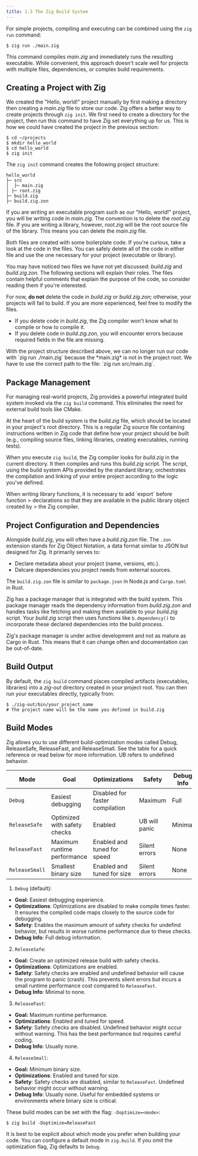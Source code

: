 ```yaml
---
title: 1.3 The Zig Build System
---
```


For simple projects, compiling and executing can be combined using the `zig run` command:

```shell
$ zig run ./main.zig
```

This command compiles _main.zig_ and immediately runs the resulting executable. While convenient, this approach doesn't scale well for projects with multiple files, dependencies, or complex build requirements.

## Creating a Project with Zig

We created the "Hello, world!" project manually by first making a directory then creating a _main.zig_ file to store our code. Zig offers a better way to create projects through `zig init`. We first need to create a directory for the project, then run this command to have Zig set everything up for us. This is how we could have created the project in the previous section:

```shell
$ cd ~/projects
$ mkdir hello_world
$ cd hello_world
$ zig init
```

The `zig init` command creates the following project structure:

```text
hello_world
├─ src
│  ├─ main.zig
│ ├─ root.zig
├─ build.zig
├─ build.zig.zon
```

If you are writing an executable program such as our "Hello, world!" project, you will be writing code in _main.zig_. The convention is to delete the _root.zig_ file. If you are writing a library, however, _root.zig_ will be the root source file of the library. This means you can delete the _main.zig_ file.

Both files are created with some boilerplate code. If you're curious, take a look at the code in the files. You can safely delete all of the code in either file and use the one necessary for your project (executable or library).

You may have noticed two files we have not yet discussed: _build.zig_ and _build.zig.zon_. The following sections will explain their roles. The files contain helpful comments that explain the purpose of the code, so consider reading them if you're interested.

For now, **do not** delete the code in _build.zig_ or _build.zig.zon;_ otherwise, your projects will fail to build. If you are more experienced, feel free to modify the files.

- If you delete code in _build.zig_, the Zig compiler won't know what to compile or how to compile it.
- If you delete code in _build.zig.zon_, you will encounter errors because required fields in the file are missing.

<Callout title="Note: `zig run`">
  With the project structure described above, we can no longer run our code with
  `zig run ./main.zig` because the *main.zig* is not in the project root. We
  have to use the correct path to the file: `zig run src/main.zig`.
</Callout>

## Package Management

For managing real-world projects, Zig provides a powerful integrated build system invoked via the `zig build` command. This eliminates the need for external build tools like CMake.

At the heart of the build system is the _build.zig_ file, which should be located in your project's root directory. This is a regular Zig source file containing instructions written in Zig code that define how your project should be built (e.g., compiling source files, linking libraries, creating executables, running tests).

When you execute `zig build`, the Zig compiler looks for _build.zig_ in the current directory. It then compiles and runs this _build.zig_ script. The script, using the build system APIs provided by the standard library, orchestrates the compilation and linking of your entire project according to the logic you've defined.

<Callout title="Note: Library Functions">
  When writing library functions, it is necessary to add `export` before
  function > declarations so that they are available in the public library
  object created by > the Zig compiler.
</Callout>

## Project Configuration and Dependencies

Alongside _build.zig_, you will often have a _build.zig.zon_ file. The `.zon` extension stands for Zig Object Notation, a data format similar to JSON but designed for Zig. It primarily serves to:

- Declare metadata about your project (name, versions, etc.).
- Delcare dependencies you project needs from external sources.

The `build.zig.zon` file is similar to `package.json` in Node.js and `Cargo.toml` in Rust.

Zig has a package manager that is integrated with the build system. This package manager reads the dependency information from _build.zig.zon_ and handles tasks like fetching and making them available to your _build.zig_ script. Your _build.zig_ script then uses functions like `b.dependency()` to incorporate these declared dependencies into the build process.

Zig's package manager is under active development and not as mature as Cargo in Rust. This means that it can change often and documentation can be out-of-date.

## Build Output

By default, the `zig build` command places compiled artifacts (executables, libraries) into a _zig-out_ directory created in your project root. You can then run your executables directly, typically from:

```shell
$ ./zig-out/bin/your_project_name
# The project name will be the name you defined in build.zig
```

## Build Modes

Zig allows you to use different build-optimization modes called Debug, ReleaseSafe, ReleaseFast, and ReleaseSmall. See the table for a quick reference or read below for more information. UB refers to undefined behavior.

| Mode           | Goal                         | Optimizations                   | Safety        | Debug Info |
| -------------- | ---------------------------- | ------------------------------- | ------------- | ---------- |
| `Debug`        | Easiest debugging            | Disabled for faster compilation | Maximum       | Full       |
| `ReleaseSafe`  | Optimized with safety checks | Enabled                         | UB will panic | Minimal    |
| `ReleaseFast`  | Maximum runtime performance  | Enabled and tuned for speed     | Silent errors | None       |
| `ReleaseSmall` | Smallest binary size         | Enabled and tuned for size      | Silent errors | None       |

1. `Debug` (default):

- **Goal:** Easiest debugging experience.
- **Optimizations**: Optimizations are disabled to make compile times faster. It ensures the compiled code maps closely to the source code for debugging.
- **Safety**: Enables the maximum amount of safety checks for undefind behavior, but results in worse runtime performance due to these checks.
- **Debug Info**: Full debug information.

2. `ReleaseSafe`:

- **Goal:** Create an optimized release build with safety checks.
- **Optimizations**: Optimizations are enabled.
- **Safety**: Safety checks are enabled and undefined behavior will cause the program to panic (crash). This prevents silent errors but incurs a small runtime performance cost compared to `ReleaseFast`.
- **Debug Info**: Minimal to none.

3. `ReleaseFast`:

- **Goal:** Maximum runtime performance.
- **Optimizations**: Enabled and tuned for speed.
- **Safety**: Safety checks are disabled. Undefined behavior might occur without warning. This has the best performance but requires careful coding.
- **Debug Info**: Usually none.

4. `ReleaseSmall`:

- **Goal:** Minimum binary size.
- **Optimizations**: Enabled and tuned for size.
- **Safety**: Safety checks are disabled, similar to `ReleaseFast`. Undefined behavior might occur without warning.
- **Debug Info**: Usually none. Useful for embedded systems or environments where binary size is critical.

These build modes can be set with the flag: `-Doptimize=<mode>`:

```shell
$ zig build -Doptimize=ReleaseFast
```

It is best to be explicit about which mode you prefer when building your code. You can configure a default mode in `zig.build`. If you omit the optimization flag, Zig defaults to `Debug`.

